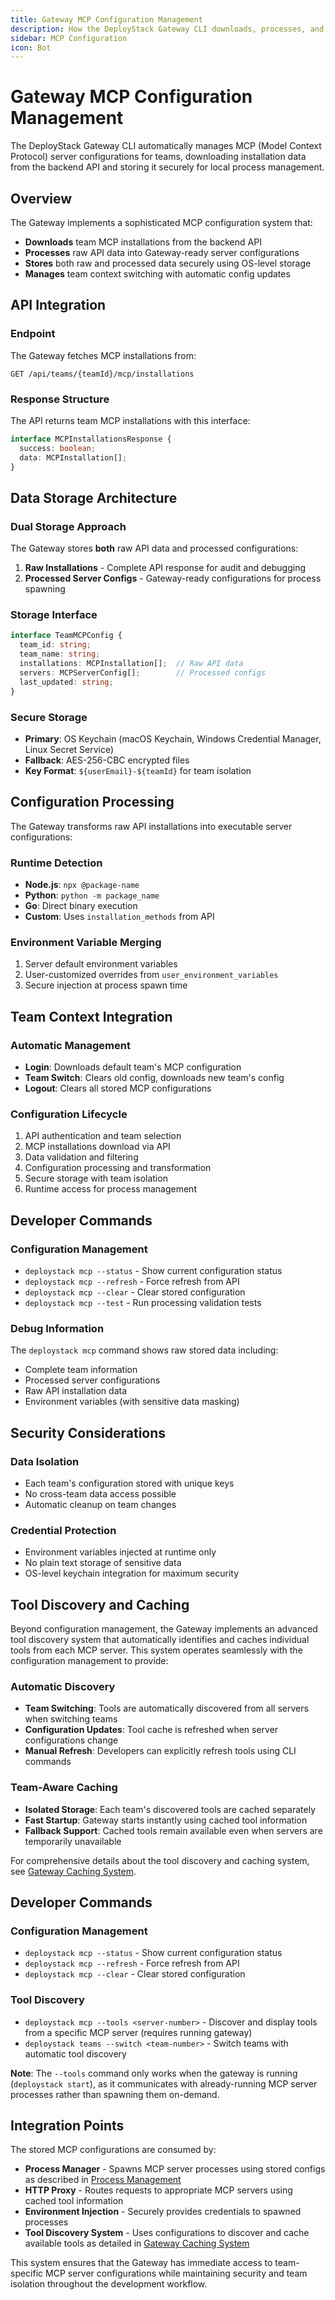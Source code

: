 ```yaml
---
title: Gateway MCP Configuration Management
description: How the DeployStack Gateway CLI downloads, processes, and securely stores MCP server configurations for teams
sidebar: MCP Configuration
icon: Bot
---
```


# Gateway MCP Configuration Management

The DeployStack Gateway CLI automatically manages MCP (Model Context Protocol) server configurations for teams, downloading installation data from the backend API and storing it securely for local process management.

## Overview

The Gateway implements a sophisticated MCP configuration system that:

- **Downloads** team MCP installations from the backend API
- **Processes** raw API data into Gateway-ready server configurations  
- **Stores** both raw and processed data securely using OS-level storage
- **Manages** team context switching with automatic config updates

## API Integration

### Endpoint
The Gateway fetches MCP installations from:
```
GET /api/teams/{teamId}/mcp/installations
```

### Response Structure
The API returns team MCP installations with this interface:
```typescript
interface MCPInstallationsResponse {
  success: boolean;
  data: MCPInstallation[];
}
```

## Data Storage Architecture

### Dual Storage Approach
The Gateway stores **both** raw API data and processed configurations:

1. **Raw Installations** - Complete API response for audit and debugging
2. **Processed Server Configs** - Gateway-ready configurations for process spawning

### Storage Interface
```typescript
interface TeamMCPConfig {
  team_id: string;
  team_name: string;
  installations: MCPInstallation[];  // Raw API data
  servers: MCPServerConfig[];        // Processed configs
  last_updated: string;
}
```

### Secure Storage
- **Primary**: OS Keychain (macOS Keychain, Windows Credential Manager, Linux Secret Service)
- **Fallback**: AES-256-CBC encrypted files
- **Key Format**: `${userEmail}-${teamId}` for team isolation

## Configuration Processing

The Gateway transforms raw API installations into executable server configurations:

### Runtime Detection
- **Node.js**: `npx @package-name`
- **Python**: `python -m package_name`  
- **Go**: Direct binary execution
- **Custom**: Uses `installation_methods` from API

### Environment Variable Merging
1. Server default environment variables
2. User-customized overrides from `user_environment_variables`
3. Secure injection at process spawn time

## Team Context Integration

### Automatic Management
- **Login**: Downloads default team's MCP configuration
- **Team Switch**: Clears old config, downloads new team's config
- **Logout**: Clears all stored MCP configurations

### Configuration Lifecycle
1. API authentication and team selection
2. MCP installations download via API
3. Data validation and filtering
4. Configuration processing and transformation
5. Secure storage with team isolation
6. Runtime access for process management

## Developer Commands

### Configuration Management
- `deploystack mcp --status` - Show current configuration status
- `deploystack mcp --refresh` - Force refresh from API
- `deploystack mcp --clear` - Clear stored configuration
- `deploystack mcp --test` - Run processing validation tests

### Debug Information
The `deploystack mcp` command shows raw stored data including:
- Complete team information
- Processed server configurations
- Raw API installation data
- Environment variables (with sensitive data masking)

## Security Considerations

### Data Isolation
- Each team's configuration stored with unique keys
- No cross-team data access possible
- Automatic cleanup on team changes

### Credential Protection
- Environment variables injected at runtime only
- No plain text storage of sensitive data
- OS-level keychain integration for maximum security

## Tool Discovery and Caching

Beyond configuration management, the Gateway implements an advanced tool discovery system that automatically identifies and caches individual tools from each MCP server. This system operates seamlessly with the configuration management to provide:

### Automatic Discovery
- **Team Switching**: Tools are automatically discovered from all servers when switching teams
- **Configuration Updates**: Tool cache is refreshed when server configurations change
- **Manual Refresh**: Developers can explicitly refresh tools using CLI commands

### Team-Aware Caching
- **Isolated Storage**: Each team's discovered tools are cached separately
- **Fast Startup**: Gateway starts instantly using cached tool information
- **Fallback Support**: Cached tools remain available even when servers are temporarily unavailable

For comprehensive details about the tool discovery and caching system, see [Gateway Caching System](/development/gateway/caching-system).

## Developer Commands

### Configuration Management
- `deploystack mcp --status` - Show current configuration status
- `deploystack mcp --refresh` - Force refresh from API
- `deploystack mcp --clear` - Clear stored configuration

### Tool Discovery
- `deploystack mcp --tools <server-number>` - Discover and display tools from a specific MCP server (requires running gateway)
- `deploystack teams --switch <team-number>` - Switch teams with automatic tool discovery

**Note**: The `--tools` command only works when the gateway is running (`deploystack start`), as it communicates with already-running MCP server processes rather than spawning them on-demand.

## Integration Points

The stored MCP configurations are consumed by:

- **Process Manager** - Spawns MCP server processes using stored configs as described in [Process Management](/development/gateway/process-management)
- **HTTP Proxy** - Routes requests to appropriate MCP servers using cached tool information
- **Environment Injection** - Securely provides credentials to spawned processes
- **Tool Discovery System** - Uses configurations to discover and cache available tools as detailed in [Gateway Caching System](/development/gateway/caching-system)

This system ensures that the Gateway has immediate access to team-specific MCP server configurations while maintaining security and team isolation throughout the development workflow.

